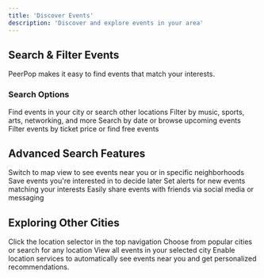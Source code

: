 ```yaml
---
title: 'Discover Events'
description: 'Discover and explore events in your area'
---
```


## Search & Filter Events

PeerPop makes it easy to find events that match your interests.

### Search Options

<CardGroup cols={2}>
  <Card title="Location Based" icon="location-dot">
    Find events in your city or search other locations
  </Card>
  <Card title="Category Filter" icon="filter">
    Filter by music, sports, arts, networking, and more
  </Card>
  <Card title="Date Range" icon="calendar">
    Search by date or browse upcoming events
  </Card>
  <Card title="Price Range" icon="tag">
    Filter events by ticket price or find free events
  </Card>
</CardGroup>

## Advanced Search Features

<AccordionGroup>
  <Accordion icon="map" title="Map View">
    Switch to map view to see events near you or in specific neighborhoods
  </Accordion>
  <Accordion icon="star" title="Save Favorites">
    Save events you're interested in to decide later
  </Accordion>
  <Accordion icon="bell" title="Event Alerts">
    Set alerts for new events matching your interests
  </Accordion>
  <Accordion icon="share" title="Share Events">
    Easily share events with friends via social media or messaging
  </Accordion>
</AccordionGroup>

## Exploring Other Cities

<Steps>
  <Step title="Change Location">
    Click the location selector in the top navigation
  </Step>
  <Step title="Select City">
    Choose from popular cities or search for any location
  </Step>
  <Step title="Browse Events">
    View all events in your selected city
  </Step>
</Steps>

<Tip>
  Enable location services to automatically see events near you and get personalized recommendations.
</Tip>